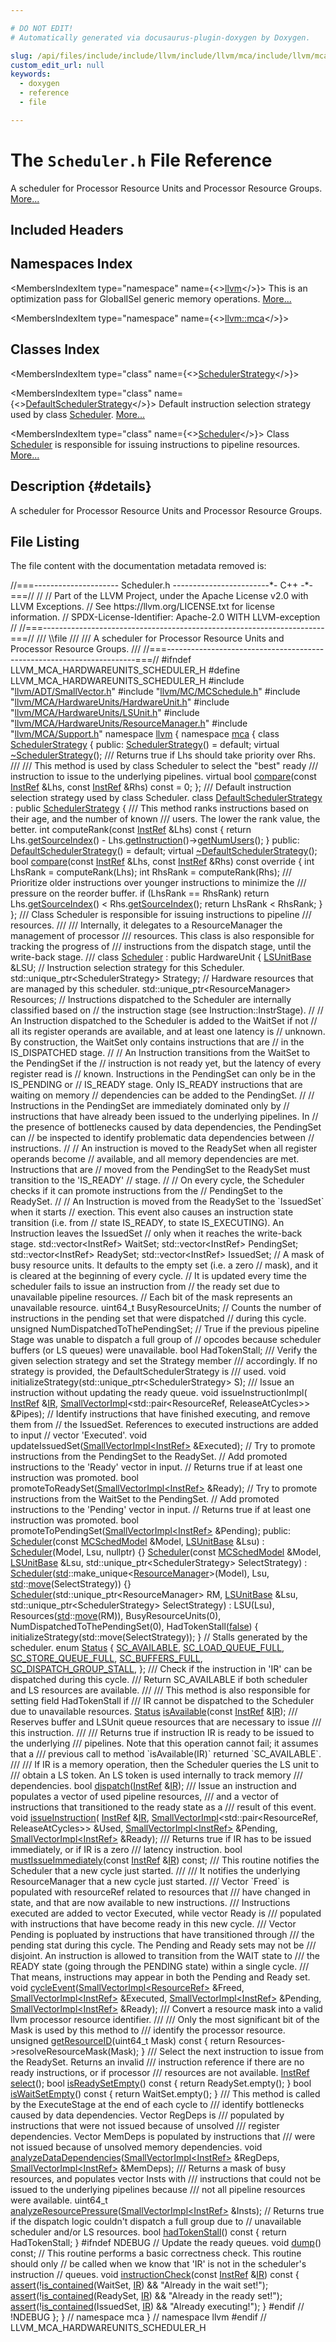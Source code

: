 ```yaml
---

# DO NOT EDIT!
# Automatically generated via docusaurus-plugin-doxygen by Doxygen.

slug: /api/files/include/include/llvm/include/llvm/mca/include/llvm/mca/hardwareunits/scheduler-h
custom_edit_url: null
keywords:
  - doxygen
  - reference
  - file

---
```





# The `Scheduler.h` File Reference

<DoxygenPage pluginConfig={pluginConfig}>

A scheduler for Processor Resource Units and Processor Resource Groups. <a href="#details">More...</a>

## Included Headers

<IncludesList>
<IncludesListItem
  filePath="llvm/ADT/SmallVector.h"
  permalink="/docs/api/files/include/include/llvm/include/llvm/adt/smallvector-h"
  isLocal="true" />
<IncludesListItem
  filePath="llvm/MC/MCSchedule.h"
  permalink="/docs/api/files/include/include/llvm/include/llvm/mc/mcschedule-h"
  isLocal="true" />
<IncludesListItem
  filePath="llvm/MCA/HardwareUnits/HardwareUnit.h"
  permalink="/docs/api/files/include/include/llvm/include/llvm/mca/include/llvm/mca/hardwareunits/hardwareunit-h"
  isLocal="true" />
<IncludesListItem
  filePath="llvm/MCA/HardwareUnits/LSUnit.h"
  permalink="/docs/api/files/include/include/llvm/include/llvm/mca/include/llvm/mca/hardwareunits/lsunit-h"
  isLocal="true" />
<IncludesListItem
  filePath="llvm/MCA/HardwareUnits/ResourceManager.h"
  permalink="/docs/api/files/include/include/llvm/include/llvm/mca/include/llvm/mca/hardwareunits/resourcemanager-h"
  isLocal="true" />
<IncludesListItem
  filePath="llvm/MCA/Support.h"
  permalink="/docs/api/files/include/include/llvm/include/llvm/mca/support-h"
  isLocal="true" />
</IncludesList>

## Namespaces Index

<MembersIndex>

<MembersIndexItem
  type="namespace"
  name={<><a href="/docs/api/namespaces/llvm">llvm</a></>}>
This is an optimization pass for GlobalISel generic memory operations. <a href="/docs/api/namespaces/llvm/#details">More...</a>
</MembersIndexItem>

<MembersIndexItem
  type="namespace"
  name={<><a href="/docs/api/namespaces/llvm/mca">llvm::mca</a></>}>
</MembersIndexItem>

</MembersIndex>

## Classes Index

<MembersIndex>

<MembersIndexItem
  type="class"
  name={<><a href="/docs/api/classes/llvm/mca/schedulerstrategy">SchedulerStrategy</a></>}>
</MembersIndexItem>

<MembersIndexItem
  type="class"
  name={<><a href="/docs/api/classes/llvm/mca/defaultschedulerstrategy">DefaultSchedulerStrategy</a></>}>
Default instruction selection strategy used by class <a href="/docs/api/classes/llvm/mca/scheduler">Scheduler</a>. <a href="/docs/api/classes/llvm/mca/defaultschedulerstrategy/#details">More...</a>
</MembersIndexItem>

<MembersIndexItem
  type="class"
  name={<><a href="/docs/api/classes/llvm/mca/scheduler">Scheduler</a></>}>
Class <a href="/docs/api/classes/llvm/mca/scheduler">Scheduler</a> is responsible for issuing instructions to pipeline resources. <a href="/docs/api/classes/llvm/mca/scheduler/#details">More...</a>
</MembersIndexItem>

</MembersIndex>

## Description {#details}

A scheduler for Processor Resource Units and Processor Resource Groups.

## File Listing

The file content with the documentation metadata removed is:

<ProgramListing>

<Link id="l00001" /><CodeLine lineNumber="1"><span class="doxyHighlightComment">//===--------------------- Scheduler.h ------------------------&#42;- C++ -&#42;-===//</span></CodeLine>
<Link id="l00002" /><CodeLine lineNumber="2"><span class="doxyHighlightComment">//</span></CodeLine>
<Link id="l00003" /><CodeLine lineNumber="3"><span class="doxyHighlightComment">// Part of the LLVM Project, under the Apache License v2.0 with LLVM Exceptions.</span></CodeLine>
<Link id="l00004" /><CodeLine lineNumber="4"><span class="doxyHighlightComment">// See https://llvm.org/LICENSE.txt for license information.</span></CodeLine>
<Link id="l00005" /><CodeLine lineNumber="5"><span class="doxyHighlightComment">// SPDX-License-Identifier: Apache-2.0 WITH LLVM-exception</span></CodeLine>
<Link id="l00006" /><CodeLine lineNumber="6"><span class="doxyHighlightComment">//</span></CodeLine>
<Link id="l00007" /><CodeLine lineNumber="7"><span class="doxyHighlightComment">//===----------------------------------------------------------------------===//</span></CodeLine>
<Link id="l00008" /><CodeLine lineNumber="8"><span class="doxyHighlightComment">/// \\file</span></CodeLine>
<Link id="l00009" /><CodeLine lineNumber="9"><span class="doxyHighlightComment">///</span></CodeLine>
<Link id="l00010" /><CodeLine lineNumber="10"><span class="doxyHighlightComment">/// A scheduler for Processor Resource Units and Processor Resource Groups.</span></CodeLine>
<Link id="l00011" /><CodeLine lineNumber="11"><span class="doxyHighlightComment">///</span></CodeLine>
<Link id="l00012" /><CodeLine lineNumber="12"><span class="doxyHighlightComment">//===----------------------------------------------------------------------===//</span></CodeLine>
<Link id="l00013" /><CodeLine lineNumber="13"></CodeLine>
<Link id="l00014" /><CodeLine lineNumber="14"><span class="doxyHighlightPreprocessor">#ifndef LLVM&#95;MCA&#95;HARDWAREUNITS&#95;SCHEDULER&#95;H</span></CodeLine>
<Link id="l00015" /><CodeLine lineNumber="15"><span class="doxyHighlightPreprocessor">#define LLVM&#95;MCA&#95;HARDWAREUNITS&#95;SCHEDULER&#95;H</span></CodeLine>
<Link id="l00016" /><CodeLine lineNumber="16"></CodeLine>
<Link id="l00017" /><CodeLine lineNumber="17"><span class="doxyHighlightPreprocessor">#include &quot;<a href="/docs/api/files/include/include/llvm/include/llvm/adt/smallvector-h">llvm/ADT/SmallVector.h</a>&quot;</span></CodeLine>
<Link id="l00018" /><CodeLine lineNumber="18"><span class="doxyHighlightPreprocessor">#include &quot;<a href="/docs/api/files/include/include/llvm/include/llvm/mc/mcschedule-h">llvm/MC/MCSchedule.h</a>&quot;</span></CodeLine>
<Link id="l00019" /><CodeLine lineNumber="19"><span class="doxyHighlightPreprocessor">#include &quot;<a href="/docs/api/files/include/include/llvm/include/llvm/mca/include/llvm/mca/hardwareunits/hardwareunit-h">llvm/MCA/HardwareUnits/HardwareUnit.h</a>&quot;</span></CodeLine>
<Link id="l00020" /><CodeLine lineNumber="20"><span class="doxyHighlightPreprocessor">#include &quot;<a href="/docs/api/files/include/include/llvm/include/llvm/mca/include/llvm/mca/hardwareunits/lsunit-h">llvm/MCA/HardwareUnits/LSUnit.h</a>&quot;</span></CodeLine>
<Link id="l00021" /><CodeLine lineNumber="21"><span class="doxyHighlightPreprocessor">#include &quot;<a href="/docs/api/files/include/include/llvm/include/llvm/mca/include/llvm/mca/hardwareunits/resourcemanager-h">llvm/MCA/HardwareUnits/ResourceManager.h</a>&quot;</span></CodeLine>
<Link id="l00022" /><CodeLine lineNumber="22"><span class="doxyHighlightPreprocessor">#include &quot;<a href="/docs/api/files/include/include/llvm/include/llvm/mca/support-h">llvm/MCA/Support.h</a>&quot;</span></CodeLine>
<Link id="l00023" /><CodeLine lineNumber="23"></CodeLine>
<Link id="l00024" /><CodeLine lineNumber="24"><span class="doxyHighlightKeyword">namespace </span><span class="doxyHighlight"><a href="/docs/api/namespaces/llvm">llvm</a> &#123;</span></CodeLine>
<Link id="l00025" /><CodeLine lineNumber="25"><span class="doxyHighlightKeyword">namespace </span><span class="doxyHighlight"><a href="/docs/api/namespaces/llvm/mca">mca</a> &#123;</span></CodeLine>
<Link id="l00026" /><CodeLine lineNumber="26"></CodeLine>
<Link id="l00027" /><CodeLine lineNumber="27" lineLink="/docs/api/classes/llvm/mca/schedulerstrategy"><span class="doxyHighlightKeyword">class </span><span class="doxyHighlight"><a href="/docs/api/classes/llvm/mca/schedulerstrategy/#a60aa250d594ed7337db0aaa09e6f8258">SchedulerStrategy</a> &#123;</span></CodeLine>
<Link id="l00028" /><CodeLine lineNumber="28"><span class="doxyHighlightKeyword">public</span><span class="doxyHighlight">:</span></CodeLine>
<Link id="l00029" /><CodeLine lineNumber="29" lineLink="/docs/api/classes/llvm/mca/schedulerstrategy/#a60aa250d594ed7337db0aaa09e6f8258"><span class="doxyHighlight">  <a href="/docs/api/classes/llvm/mca/schedulerstrategy/#a60aa250d594ed7337db0aaa09e6f8258">SchedulerStrategy</a>() = </span><span class="doxyHighlightKeywordFlow">default</span><span class="doxyHighlight">;</span></CodeLine>
<Link id="l00030" /><CodeLine lineNumber="30" lineLink="/docs/api/classes/llvm/mca/schedulerstrategy/#a8be8560b79d129cbf85de4fa2525c020"><span class="doxyHighlight">  </span><span class="doxyHighlightKeyword">virtual</span><span class="doxyHighlight"> <a href="/docs/api/classes/llvm/mca/schedulerstrategy/#a8be8560b79d129cbf85de4fa2525c020">~SchedulerStrategy</a>();</span></CodeLine>
<Link id="l00031" /><CodeLine lineNumber="31"></CodeLine>
<Link id="l00032" /><CodeLine lineNumber="32"><span class="doxyHighlightComment">  /// Returns true if Lhs should take priority over Rhs.</span></CodeLine>
<Link id="l00033" /><CodeLine lineNumber="33"><span class="doxyHighlightComment">  ///</span></CodeLine>
<Link id="l00034" /><CodeLine lineNumber="34"><span class="doxyHighlightComment">  /// This method is used by class Scheduler to select the &quot;best&quot; ready</span></CodeLine>
<Link id="l00035" /><CodeLine lineNumber="35"><span class="doxyHighlightComment">  /// instruction to issue to the underlying pipelines.</span></CodeLine>
<Link id="l00036" /><CodeLine lineNumber="36" lineLink="/docs/api/classes/llvm/mca/schedulerstrategy/#a9a30886948f0f77325bd87348c9be953"><span class="doxyHighlight">  </span><span class="doxyHighlightKeyword">virtual</span><span class="doxyHighlight"> </span><span class="doxyHighlightKeywordType">bool</span><span class="doxyHighlight"> <a href="/docs/api/classes/llvm/mca/schedulerstrategy/#a9a30886948f0f77325bd87348c9be953">compare</a>(</span><span class="doxyHighlightKeyword">const</span><span class="doxyHighlight"> <a href="/docs/api/classes/llvm/mca/instref">InstRef</a> &amp;Lhs, </span><span class="doxyHighlightKeyword">const</span><span class="doxyHighlight"> <a href="/docs/api/classes/llvm/mca/instref">InstRef</a> &amp;Rhs) </span><span class="doxyHighlightKeyword">const</span><span class="doxyHighlight"> = 0;</span></CodeLine>
<Link id="l00037" /><CodeLine lineNumber="37"><span class="doxyHighlight">&#125;;</span></CodeLine>
<Link id="l00038" /><CodeLine lineNumber="38"></CodeLine>
<Link id="l00039" /><CodeLine lineNumber="39"><span class="doxyHighlightComment">/// Default instruction selection strategy used by class Scheduler.</span></CodeLine>
<Link id="l00040" /><CodeLine lineNumber="40" lineLink="/docs/api/classes/llvm/mca/defaultschedulerstrategy"><span class="doxyHighlightKeyword">class </span><span class="doxyHighlight"><a href="/docs/api/classes/llvm/mca/defaultschedulerstrategy/#a1dfa6c25f7e6c7e95de65ae39754ab84">DefaultSchedulerStrategy</a> : </span><span class="doxyHighlightKeyword">public</span><span class="doxyHighlight"> <a href="/docs/api/classes/llvm/mca/schedulerstrategy/#a60aa250d594ed7337db0aaa09e6f8258">SchedulerStrategy</a> &#123;</span></CodeLine>
<Link id="l00041" /><CodeLine lineNumber="41"><span class="doxyHighlightComment">  /// This method ranks instructions based on their age, and the number of known</span></CodeLine>
<Link id="l00042" /><CodeLine lineNumber="42"><span class="doxyHighlightComment">  /// users. The lower the rank value, the better.</span></CodeLine>
<Link id="l00043" /><CodeLine lineNumber="43"><span class="doxyHighlight">  </span><span class="doxyHighlightKeywordType">int</span><span class="doxyHighlight"> computeRank(</span><span class="doxyHighlightKeyword">const</span><span class="doxyHighlight"> <a href="/docs/api/classes/llvm/mca/instref">InstRef</a> &amp;Lhs)</span><span class="doxyHighlightKeyword"> const </span><span class="doxyHighlight">&#123;</span></CodeLine>
<Link id="l00044" /><CodeLine lineNumber="44"><span class="doxyHighlight">    </span><span class="doxyHighlightKeywordFlow">return</span><span class="doxyHighlight"> Lhs.<a href="/docs/api/classes/llvm/mca/instref/#a8e78d8ab932fbc4550b2f7c96c585d49">getSourceIndex</a>() - Lhs.<a href="/docs/api/classes/llvm/mca/instref/#a69caf8d10a6b7cc6b1a5f063e2bd3c8a">getInstruction</a>()-&gt;<a href="/docs/api/classes/llvm/mca/instructionbase/#ae228cbc89b7a5e1dbaba01b783ca3767">getNumUsers</a>();</span></CodeLine>
<Link id="l00045" /><CodeLine lineNumber="45"><span class="doxyHighlight">  &#125;</span></CodeLine>
<Link id="l00046" /><CodeLine lineNumber="46"></CodeLine>
<Link id="l00047" /><CodeLine lineNumber="47"><span class="doxyHighlightKeyword">public</span><span class="doxyHighlight">:</span></CodeLine>
<Link id="l00048" /><CodeLine lineNumber="48" lineLink="/docs/api/classes/llvm/mca/defaultschedulerstrategy/#a1dfa6c25f7e6c7e95de65ae39754ab84"><span class="doxyHighlight">  <a href="/docs/api/classes/llvm/mca/defaultschedulerstrategy/#a1dfa6c25f7e6c7e95de65ae39754ab84">DefaultSchedulerStrategy</a>() = </span><span class="doxyHighlightKeywordFlow">default</span><span class="doxyHighlight">;</span></CodeLine>
<Link id="l00049" /><CodeLine lineNumber="49" lineLink="/docs/api/classes/llvm/mca/defaultschedulerstrategy/#a0ae4d342227e88514bb2e9aa7395143b"><span class="doxyHighlight">  </span><span class="doxyHighlightKeyword">virtual</span><span class="doxyHighlight"> <a href="/docs/api/classes/llvm/mca/defaultschedulerstrategy/#a0ae4d342227e88514bb2e9aa7395143b">~DefaultSchedulerStrategy</a>();</span></CodeLine>
<Link id="l00050" /><CodeLine lineNumber="50"></CodeLine>
<Link id="l00051" /><CodeLine lineNumber="51" lineLink="/docs/api/classes/llvm/mca/defaultschedulerstrategy/#a3f829e545bc1ac99b664a81f064eadc3"><span class="doxyHighlight">  </span><span class="doxyHighlightKeywordType">bool</span><span class="doxyHighlight"> <a href="/docs/api/classes/llvm/mca/defaultschedulerstrategy/#a3f829e545bc1ac99b664a81f064eadc3">compare</a>(</span><span class="doxyHighlightKeyword">const</span><span class="doxyHighlight"> <a href="/docs/api/classes/llvm/mca/instref">InstRef</a> &amp;Lhs, </span><span class="doxyHighlightKeyword">const</span><span class="doxyHighlight"> <a href="/docs/api/classes/llvm/mca/instref">InstRef</a> &amp;Rhs)</span><span class="doxyHighlightKeyword"> const override </span><span class="doxyHighlight">&#123;</span></CodeLine>
<Link id="l00052" /><CodeLine lineNumber="52"><span class="doxyHighlight">    </span><span class="doxyHighlightKeywordType">int</span><span class="doxyHighlight"> LhsRank = computeRank(Lhs);</span></CodeLine>
<Link id="l00053" /><CodeLine lineNumber="53"><span class="doxyHighlight">    </span><span class="doxyHighlightKeywordType">int</span><span class="doxyHighlight"> RhsRank = computeRank(Rhs);</span></CodeLine>
<Link id="l00054" /><CodeLine lineNumber="54"></CodeLine>
<Link id="l00055" /><CodeLine lineNumber="55"><span class="doxyHighlightComment">    /// Prioritize older instructions over younger instructions to minimize the</span></CodeLine>
<Link id="l00056" /><CodeLine lineNumber="56"><span class="doxyHighlightComment">    /// pressure on the reorder buffer.</span></CodeLine>
<Link id="l00057" /><CodeLine lineNumber="57"><span class="doxyHighlight">    </span><span class="doxyHighlightKeywordFlow">if</span><span class="doxyHighlight"> (LhsRank == RhsRank)</span></CodeLine>
<Link id="l00058" /><CodeLine lineNumber="58"><span class="doxyHighlight">      </span><span class="doxyHighlightKeywordFlow">return</span><span class="doxyHighlight"> Lhs.<a href="/docs/api/classes/llvm/mca/instref/#a8e78d8ab932fbc4550b2f7c96c585d49">getSourceIndex</a>() &lt; Rhs.<a href="/docs/api/classes/llvm/mca/instref/#a8e78d8ab932fbc4550b2f7c96c585d49">getSourceIndex</a>();</span></CodeLine>
<Link id="l00059" /><CodeLine lineNumber="59"><span class="doxyHighlight">    </span><span class="doxyHighlightKeywordFlow">return</span><span class="doxyHighlight"> LhsRank &lt; RhsRank;</span></CodeLine>
<Link id="l00060" /><CodeLine lineNumber="60"><span class="doxyHighlight">  &#125;</span></CodeLine>
<Link id="l00061" /><CodeLine lineNumber="61"><span class="doxyHighlight">&#125;;</span></CodeLine>
<Link id="l00062" /><CodeLine lineNumber="62"></CodeLine>
<Link id="l00063" /><CodeLine lineNumber="63"><span class="doxyHighlightComment">/// Class Scheduler is responsible for issuing instructions to pipeline</span></CodeLine>
<Link id="l00064" /><CodeLine lineNumber="64"><span class="doxyHighlightComment">/// resources.</span></CodeLine>
<Link id="l00065" /><CodeLine lineNumber="65"><span class="doxyHighlightComment">///</span></CodeLine>
<Link id="l00066" /><CodeLine lineNumber="66"><span class="doxyHighlightComment">/// Internally, it delegates to a ResourceManager the management of processor</span></CodeLine>
<Link id="l00067" /><CodeLine lineNumber="67"><span class="doxyHighlightComment">/// resources. This class is also responsible for tracking the progress of</span></CodeLine>
<Link id="l00068" /><CodeLine lineNumber="68"><span class="doxyHighlightComment">/// instructions from the dispatch stage, until the write-back stage.</span></CodeLine>
<Link id="l00069" /><CodeLine lineNumber="69"><span class="doxyHighlightComment">///</span></CodeLine>
<Link id="l00070" /><CodeLine lineNumber="70" lineLink="/docs/api/classes/llvm/mca/scheduler"><span class="doxyHighlightKeyword">class </span><span class="doxyHighlight"><a href="/docs/api/classes/llvm/mca/scheduler/#ae42ebb9684748fdf5df711463c869c0a">Scheduler</a> : </span><span class="doxyHighlightKeyword">public</span><span class="doxyHighlight"> HardwareUnit &#123;</span></CodeLine>
<Link id="l00071" /><CodeLine lineNumber="71"><span class="doxyHighlight">  <a href="/docs/api/classes/llvm/mca/lsunitbase">LSUnitBase</a> &amp;LSU;</span></CodeLine>
<Link id="l00072" /><CodeLine lineNumber="72"></CodeLine>
<Link id="l00073" /><CodeLine lineNumber="73"><span class="doxyHighlight">  </span><span class="doxyHighlightComment">// Instruction selection strategy for this Scheduler.</span></CodeLine>
<Link id="l00074" /><CodeLine lineNumber="74"><span class="doxyHighlight">  std::unique&#95;ptr&lt;SchedulerStrategy&gt; Strategy;</span></CodeLine>
<Link id="l00075" /><CodeLine lineNumber="75"></CodeLine>
<Link id="l00076" /><CodeLine lineNumber="76"><span class="doxyHighlight">  </span><span class="doxyHighlightComment">// Hardware resources that are managed by this scheduler.</span></CodeLine>
<Link id="l00077" /><CodeLine lineNumber="77"><span class="doxyHighlight">  std::unique&#95;ptr&lt;ResourceManager&gt; Resources;</span></CodeLine>
<Link id="l00078" /><CodeLine lineNumber="78"></CodeLine>
<Link id="l00079" /><CodeLine lineNumber="79"><span class="doxyHighlight">  </span><span class="doxyHighlightComment">// Instructions dispatched to the Scheduler are internally classified based on</span></CodeLine>
<Link id="l00080" /><CodeLine lineNumber="80"><span class="doxyHighlight">  </span><span class="doxyHighlightComment">// the instruction stage (see Instruction::InstrStage).</span></CodeLine>
<Link id="l00081" /><CodeLine lineNumber="81"><span class="doxyHighlight">  </span><span class="doxyHighlightComment">//</span></CodeLine>
<Link id="l00082" /><CodeLine lineNumber="82"><span class="doxyHighlight">  </span><span class="doxyHighlightComment">// An Instruction dispatched to the Scheduler is added to the WaitSet if not</span></CodeLine>
<Link id="l00083" /><CodeLine lineNumber="83"><span class="doxyHighlight">  </span><span class="doxyHighlightComment">// all its register operands are available, and at least one latency is</span></CodeLine>
<Link id="l00084" /><CodeLine lineNumber="84"><span class="doxyHighlight">  </span><span class="doxyHighlightComment">// unknown.  By construction, the WaitSet only contains instructions that are</span></CodeLine>
<Link id="l00085" /><CodeLine lineNumber="85"><span class="doxyHighlight">  </span><span class="doxyHighlightComment">// in the IS&#95;DISPATCHED stage.</span></CodeLine>
<Link id="l00086" /><CodeLine lineNumber="86"><span class="doxyHighlight">  </span><span class="doxyHighlightComment">//</span></CodeLine>
<Link id="l00087" /><CodeLine lineNumber="87"><span class="doxyHighlight">  </span><span class="doxyHighlightComment">// An Instruction transitions from the WaitSet to the PendingSet if the</span></CodeLine>
<Link id="l00088" /><CodeLine lineNumber="88"><span class="doxyHighlight">  </span><span class="doxyHighlightComment">// instruction is not ready yet, but the latency of every register read is</span></CodeLine>
<Link id="l00089" /><CodeLine lineNumber="89"><span class="doxyHighlight">  </span><span class="doxyHighlightComment">// known.  Instructions in the PendingSet can only be in the IS&#95;PENDING or</span></CodeLine>
<Link id="l00090" /><CodeLine lineNumber="90"><span class="doxyHighlight">  </span><span class="doxyHighlightComment">// IS&#95;READY stage.  Only IS&#95;READY instructions that are waiting on memory</span></CodeLine>
<Link id="l00091" /><CodeLine lineNumber="91"><span class="doxyHighlight">  </span><span class="doxyHighlightComment">// dependencies can be added to the PendingSet.</span></CodeLine>
<Link id="l00092" /><CodeLine lineNumber="92"><span class="doxyHighlight">  </span><span class="doxyHighlightComment">//</span></CodeLine>
<Link id="l00093" /><CodeLine lineNumber="93"><span class="doxyHighlight">  </span><span class="doxyHighlightComment">// Instructions in the PendingSet are immediately dominated only by</span></CodeLine>
<Link id="l00094" /><CodeLine lineNumber="94"><span class="doxyHighlight">  </span><span class="doxyHighlightComment">// instructions that have already been issued to the underlying pipelines.  In</span></CodeLine>
<Link id="l00095" /><CodeLine lineNumber="95"><span class="doxyHighlight">  </span><span class="doxyHighlightComment">// the presence of bottlenecks caused by data dependencies, the PendingSet can</span></CodeLine>
<Link id="l00096" /><CodeLine lineNumber="96"><span class="doxyHighlight">  </span><span class="doxyHighlightComment">// be inspected to identify problematic data dependencies between</span></CodeLine>
<Link id="l00097" /><CodeLine lineNumber="97"><span class="doxyHighlight">  </span><span class="doxyHighlightComment">// instructions.</span></CodeLine>
<Link id="l00098" /><CodeLine lineNumber="98"><span class="doxyHighlight">  </span><span class="doxyHighlightComment">//</span></CodeLine>
<Link id="l00099" /><CodeLine lineNumber="99"><span class="doxyHighlight">  </span><span class="doxyHighlightComment">// An instruction is moved to the ReadySet when all register operands become</span></CodeLine>
<Link id="l00100" /><CodeLine lineNumber="100"><span class="doxyHighlight">  </span><span class="doxyHighlightComment">// available, and all memory dependencies are met.  Instructions that are</span></CodeLine>
<Link id="l00101" /><CodeLine lineNumber="101"><span class="doxyHighlight">  </span><span class="doxyHighlightComment">// moved from the PendingSet to the ReadySet must transition to the &#39;IS&#95;READY&#39;</span></CodeLine>
<Link id="l00102" /><CodeLine lineNumber="102"><span class="doxyHighlight">  </span><span class="doxyHighlightComment">// stage.</span></CodeLine>
<Link id="l00103" /><CodeLine lineNumber="103"><span class="doxyHighlight">  </span><span class="doxyHighlightComment">//</span></CodeLine>
<Link id="l00104" /><CodeLine lineNumber="104"><span class="doxyHighlight">  </span><span class="doxyHighlightComment">// On every cycle, the Scheduler checks if it can promote instructions from the</span></CodeLine>
<Link id="l00105" /><CodeLine lineNumber="105"><span class="doxyHighlight">  </span><span class="doxyHighlightComment">// PendingSet to the ReadySet.</span></CodeLine>
<Link id="l00106" /><CodeLine lineNumber="106"><span class="doxyHighlight">  </span><span class="doxyHighlightComment">//</span></CodeLine>
<Link id="l00107" /><CodeLine lineNumber="107"><span class="doxyHighlight">  </span><span class="doxyHighlightComment">// An Instruction is moved from the ReadySet to the &#96;IssuedSet&#96; when it starts</span></CodeLine>
<Link id="l00108" /><CodeLine lineNumber="108"><span class="doxyHighlight">  </span><span class="doxyHighlightComment">// exection. This event also causes an instruction state transition (i.e. from</span></CodeLine>
<Link id="l00109" /><CodeLine lineNumber="109"><span class="doxyHighlight">  </span><span class="doxyHighlightComment">// state IS&#95;READY, to state IS&#95;EXECUTING). An Instruction leaves the IssuedSet</span></CodeLine>
<Link id="l00110" /><CodeLine lineNumber="110"><span class="doxyHighlight">  </span><span class="doxyHighlightComment">// only when it reaches the write-back stage.</span></CodeLine>
<Link id="l00111" /><CodeLine lineNumber="111"><span class="doxyHighlight">  std::vector&lt;InstRef&gt; WaitSet;</span></CodeLine>
<Link id="l00112" /><CodeLine lineNumber="112"><span class="doxyHighlight">  std::vector&lt;InstRef&gt; PendingSet;</span></CodeLine>
<Link id="l00113" /><CodeLine lineNumber="113"><span class="doxyHighlight">  std::vector&lt;InstRef&gt; ReadySet;</span></CodeLine>
<Link id="l00114" /><CodeLine lineNumber="114"><span class="doxyHighlight">  std::vector&lt;InstRef&gt; IssuedSet;</span></CodeLine>
<Link id="l00115" /><CodeLine lineNumber="115"></CodeLine>
<Link id="l00116" /><CodeLine lineNumber="116"><span class="doxyHighlight">  </span><span class="doxyHighlightComment">// A mask of busy resource units. It defaults to the empty set (i.e. a zero</span></CodeLine>
<Link id="l00117" /><CodeLine lineNumber="117"><span class="doxyHighlight">  </span><span class="doxyHighlightComment">// mask), and it is cleared at the beginning of every cycle.</span></CodeLine>
<Link id="l00118" /><CodeLine lineNumber="118"><span class="doxyHighlight">  </span><span class="doxyHighlightComment">// It is updated every time the scheduler fails to issue an instruction from</span></CodeLine>
<Link id="l00119" /><CodeLine lineNumber="119"><span class="doxyHighlight">  </span><span class="doxyHighlightComment">// the ready set due to unavailable pipeline resources.</span></CodeLine>
<Link id="l00120" /><CodeLine lineNumber="120"><span class="doxyHighlight">  </span><span class="doxyHighlightComment">// Each bit of the mask represents an unavailable resource.</span></CodeLine>
<Link id="l00121" /><CodeLine lineNumber="121"><span class="doxyHighlight">  uint64&#95;t BusyResourceUnits;</span></CodeLine>
<Link id="l00122" /><CodeLine lineNumber="122"></CodeLine>
<Link id="l00123" /><CodeLine lineNumber="123"><span class="doxyHighlight">  </span><span class="doxyHighlightComment">// Counts the number of instructions in the pending set that were dispatched</span></CodeLine>
<Link id="l00124" /><CodeLine lineNumber="124"><span class="doxyHighlight">  </span><span class="doxyHighlightComment">// during this cycle.</span></CodeLine>
<Link id="l00125" /><CodeLine lineNumber="125"><span class="doxyHighlight">  </span><span class="doxyHighlightKeywordType">unsigned</span><span class="doxyHighlight"> NumDispatchedToThePendingSet;</span></CodeLine>
<Link id="l00126" /><CodeLine lineNumber="126"></CodeLine>
<Link id="l00127" /><CodeLine lineNumber="127"><span class="doxyHighlight">  </span><span class="doxyHighlightComment">// True if the previous pipeline Stage was unable to dispatch a full group of</span></CodeLine>
<Link id="l00128" /><CodeLine lineNumber="128"><span class="doxyHighlight">  </span><span class="doxyHighlightComment">// opcodes because scheduler buffers (or LS queues) were unavailable.</span></CodeLine>
<Link id="l00129" /><CodeLine lineNumber="129"><span class="doxyHighlight">  </span><span class="doxyHighlightKeywordType">bool</span><span class="doxyHighlight"> HadTokenStall;</span></CodeLine>
<Link id="l00130" /><CodeLine lineNumber="130"></CodeLine>
<Link id="l00131" /><CodeLine lineNumber="131"><span class="doxyHighlightComment">  /// Verify the given selection strategy and set the Strategy member</span></CodeLine>
<Link id="l00132" /><CodeLine lineNumber="132"><span class="doxyHighlightComment">  /// accordingly.  If no strategy is provided, the DefaultSchedulerStrategy is</span></CodeLine>
<Link id="l00133" /><CodeLine lineNumber="133"><span class="doxyHighlightComment">  /// used.</span></CodeLine>
<Link id="l00134" /><CodeLine lineNumber="134"><span class="doxyHighlight">  </span><span class="doxyHighlightKeywordType">void</span><span class="doxyHighlight"> initializeStrategy(std::unique&#95;ptr&lt;SchedulerStrategy&gt; S);</span></CodeLine>
<Link id="l00135" /><CodeLine lineNumber="135"></CodeLine>
<Link id="l00136" /><CodeLine lineNumber="136"><span class="doxyHighlightComment">  /// Issue an instruction without updating the ready queue.</span></CodeLine>
<Link id="l00137" /><CodeLine lineNumber="137"><span class="doxyHighlight">  </span><span class="doxyHighlightKeywordType">void</span><span class="doxyHighlight"> issueInstructionImpl(</span></CodeLine>
<Link id="l00138" /><CodeLine lineNumber="138"><span class="doxyHighlight">      <a href="/docs/api/classes/llvm/mca/instref">InstRef</a> &amp;<a href="/docs/api/files/lib/lib/codegen/lib/codegen/globalisel/legalizer-cpp/#a05ab4853f7153e537774d02580e761ec">IR</a>,</span></CodeLine>
<Link id="l00139" /><CodeLine lineNumber="139"><span class="doxyHighlight">      <a href="/docs/api/classes/llvm/smallvectorimpl">SmallVectorImpl</a>&lt;std::pair&lt;ResourceRef, ReleaseAtCycles&gt;&gt; &amp;Pipes);</span></CodeLine>
<Link id="l00140" /><CodeLine lineNumber="140"></CodeLine>
<Link id="l00141" /><CodeLine lineNumber="141"><span class="doxyHighlight">  </span><span class="doxyHighlightComment">// Identify instructions that have finished executing, and remove them from</span></CodeLine>
<Link id="l00142" /><CodeLine lineNumber="142"><span class="doxyHighlight">  </span><span class="doxyHighlightComment">// the IssuedSet. References to executed instructions are added to input</span></CodeLine>
<Link id="l00143" /><CodeLine lineNumber="143"><span class="doxyHighlight">  </span><span class="doxyHighlightComment">// vector &#39;Executed&#39;.</span></CodeLine>
<Link id="l00144" /><CodeLine lineNumber="144"><span class="doxyHighlight">  </span><span class="doxyHighlightKeywordType">void</span><span class="doxyHighlight"> updateIssuedSet(<a href="/docs/api/classes/llvm/smallvectorimpl">SmallVectorImpl&lt;InstRef&gt;</a> &amp;Executed);</span></CodeLine>
<Link id="l00145" /><CodeLine lineNumber="145"></CodeLine>
<Link id="l00146" /><CodeLine lineNumber="146"><span class="doxyHighlight">  </span><span class="doxyHighlightComment">// Try to promote instructions from the PendingSet to the ReadySet.</span></CodeLine>
<Link id="l00147" /><CodeLine lineNumber="147"><span class="doxyHighlight">  </span><span class="doxyHighlightComment">// Add promoted instructions to the &#39;Ready&#39; vector in input.</span></CodeLine>
<Link id="l00148" /><CodeLine lineNumber="148"><span class="doxyHighlight">  </span><span class="doxyHighlightComment">// Returns true if at least one instruction was promoted.</span></CodeLine>
<Link id="l00149" /><CodeLine lineNumber="149"><span class="doxyHighlight">  </span><span class="doxyHighlightKeywordType">bool</span><span class="doxyHighlight"> promoteToReadySet(<a href="/docs/api/classes/llvm/smallvectorimpl">SmallVectorImpl&lt;InstRef&gt;</a> &amp;Ready);</span></CodeLine>
<Link id="l00150" /><CodeLine lineNumber="150"></CodeLine>
<Link id="l00151" /><CodeLine lineNumber="151"><span class="doxyHighlight">  </span><span class="doxyHighlightComment">// Try to promote instructions from the WaitSet to the PendingSet.</span></CodeLine>
<Link id="l00152" /><CodeLine lineNumber="152"><span class="doxyHighlight">  </span><span class="doxyHighlightComment">// Add promoted instructions to the &#39;Pending&#39; vector in input.</span></CodeLine>
<Link id="l00153" /><CodeLine lineNumber="153"><span class="doxyHighlight">  </span><span class="doxyHighlightComment">// Returns true if at least one instruction was promoted.</span></CodeLine>
<Link id="l00154" /><CodeLine lineNumber="154"><span class="doxyHighlight">  </span><span class="doxyHighlightKeywordType">bool</span><span class="doxyHighlight"> promoteToPendingSet(<a href="/docs/api/classes/llvm/smallvectorimpl">SmallVectorImpl&lt;InstRef&gt;</a> &amp;Pending);</span></CodeLine>
<Link id="l00155" /><CodeLine lineNumber="155"></CodeLine>
<Link id="l00156" /><CodeLine lineNumber="156"><span class="doxyHighlightKeyword">public</span><span class="doxyHighlight">:</span></CodeLine>
<Link id="l00157" /><CodeLine lineNumber="157" lineLink="/docs/api/classes/llvm/mca/scheduler/#ae42ebb9684748fdf5df711463c869c0a"><span class="doxyHighlight">  <a href="/docs/api/classes/llvm/mca/scheduler/#ae42ebb9684748fdf5df711463c869c0a">Scheduler</a>(</span><span class="doxyHighlightKeyword">const</span><span class="doxyHighlight"> <a href="/docs/api/structs/llvm/mcschedmodel">MCSchedModel</a> &amp;Model, <a href="/docs/api/classes/llvm/mca/lsunitbase">LSUnitBase</a> &amp;Lsu)</span></CodeLine>
<Link id="l00158" /><CodeLine lineNumber="158"><span class="doxyHighlight">      : <a href="/docs/api/classes/llvm/mca/scheduler/#ae42ebb9684748fdf5df711463c869c0a">Scheduler</a>(Model, Lsu, nullptr) &#123;&#125;</span></CodeLine>
<Link id="l00159" /><CodeLine lineNumber="159"></CodeLine>
<Link id="l00160" /><CodeLine lineNumber="160" lineLink="/docs/api/classes/llvm/mca/scheduler/#aa6d565e1a69b6c026f59da8f5b610d17"><span class="doxyHighlight">  <a href="/docs/api/classes/llvm/mca/scheduler/#aa6d565e1a69b6c026f59da8f5b610d17">Scheduler</a>(</span><span class="doxyHighlightKeyword">const</span><span class="doxyHighlight"> <a href="/docs/api/structs/llvm/mcschedmodel">MCSchedModel</a> &amp;Model, <a href="/docs/api/classes/llvm/mca/lsunitbase">LSUnitBase</a> &amp;Lsu,</span></CodeLine>
<Link id="l00161" /><CodeLine lineNumber="161"><span class="doxyHighlight">            std::unique&#95;ptr&lt;SchedulerStrategy&gt; SelectStrategy)</span></CodeLine>
<Link id="l00162" /><CodeLine lineNumber="162"><span class="doxyHighlight">      : <a href="/docs/api/classes/llvm/mca/scheduler/#ae42ebb9684748fdf5df711463c869c0a">Scheduler</a>(<a href="/docs/api/namespaces/std">std</a>::make&#95;unique&lt;<a href="/docs/api/classes/llvm/resourcemanager">ResourceManager</a>&gt;(Model), Lsu,</span></CodeLine>
<Link id="l00163" /><CodeLine lineNumber="163"><span class="doxyHighlight">                  <a href="/docs/api/namespaces/std">std</a>::<a href="/docs/api/namespaces/llvm/#abfc9c7ecf70f66901e439f7c04ef3dbb">move</a>(SelectStrategy)) &#123;&#125;</span></CodeLine>
<Link id="l00164" /><CodeLine lineNumber="164"></CodeLine>
<Link id="l00165" /><CodeLine lineNumber="165" lineLink="/docs/api/classes/llvm/mca/scheduler/#a4902b46730048e0d34c9e7056dbcda86"><span class="doxyHighlight">  <a href="/docs/api/classes/llvm/mca/scheduler/#a4902b46730048e0d34c9e7056dbcda86">Scheduler</a>(std::unique&#95;ptr&lt;ResourceManager&gt; RM, <a href="/docs/api/classes/llvm/mca/lsunitbase">LSUnitBase</a> &amp;Lsu,</span></CodeLine>
<Link id="l00166" /><CodeLine lineNumber="166"><span class="doxyHighlight">            std::unique&#95;ptr&lt;SchedulerStrategy&gt; SelectStrategy)</span></CodeLine>
<Link id="l00167" /><CodeLine lineNumber="167"><span class="doxyHighlight">      : LSU(Lsu), Resources(<a href="/docs/api/namespaces/std">std</a>::<a href="/docs/api/namespaces/llvm/#abfc9c7ecf70f66901e439f7c04ef3dbb">move</a>(RM)), BusyResourceUnits(0),</span></CodeLine>
<Link id="l00168" /><CodeLine lineNumber="168"><span class="doxyHighlight">        NumDispatchedToThePendingSet(0), HadTokenStall(<a href="/docs/api/namespaces/false">false</a>) &#123;</span></CodeLine>
<Link id="l00169" /><CodeLine lineNumber="169"><span class="doxyHighlight">    initializeStrategy(std::move(SelectStrategy));</span></CodeLine>
<Link id="l00170" /><CodeLine lineNumber="170"><span class="doxyHighlight">  &#125;</span></CodeLine>
<Link id="l00171" /><CodeLine lineNumber="171"></CodeLine>
<Link id="l00172" /><CodeLine lineNumber="172"><span class="doxyHighlight">  </span><span class="doxyHighlightComment">// Stalls generated by the scheduler.</span></CodeLine>
<Link id="l00173" /><CodeLine lineNumber="173" lineLink="/docs/api/classes/llvm/mca/scheduler/#a00e7e6b87078e432076de80b74dc6251"><span class="doxyHighlight">  </span><span class="doxyHighlightKeyword">enum</span><span class="doxyHighlight"> <a href="/docs/api/classes/llvm/mca/scheduler/#a00e7e6b87078e432076de80b74dc6251">Status</a> &#123;</span></CodeLine>
<Link id="l00174" /><CodeLine lineNumber="174" lineLink="/docs/api/classes/llvm/mca/scheduler/#a00e7e6b87078e432076de80b74dc6251a30471692f55d488e4f76cf1d3f34e6d7"><span class="doxyHighlight">    <a href="/docs/api/classes/llvm/mca/scheduler/#a00e7e6b87078e432076de80b74dc6251a30471692f55d488e4f76cf1d3f34e6d7">SC&#95;AVAILABLE</a>,</span></CodeLine>
<Link id="l00175" /><CodeLine lineNumber="175" lineLink="/docs/api/classes/llvm/mca/scheduler/#a00e7e6b87078e432076de80b74dc6251a079edf3c8469d81f403046bcb58ba8a9"><span class="doxyHighlight">    <a href="/docs/api/classes/llvm/mca/scheduler/#a00e7e6b87078e432076de80b74dc6251a079edf3c8469d81f403046bcb58ba8a9">SC&#95;LOAD&#95;QUEUE&#95;FULL</a>,</span></CodeLine>
<Link id="l00176" /><CodeLine lineNumber="176" lineLink="/docs/api/classes/llvm/mca/scheduler/#a00e7e6b87078e432076de80b74dc6251a5260919cd474bd3101720c9ad53ce962"><span class="doxyHighlight">    <a href="/docs/api/classes/llvm/mca/scheduler/#a00e7e6b87078e432076de80b74dc6251a5260919cd474bd3101720c9ad53ce962">SC&#95;STORE&#95;QUEUE&#95;FULL</a>,</span></CodeLine>
<Link id="l00177" /><CodeLine lineNumber="177" lineLink="/docs/api/classes/llvm/mca/scheduler/#a00e7e6b87078e432076de80b74dc6251ac32c3257dbcf2b454cc6a5e9fa4e8add"><span class="doxyHighlight">    <a href="/docs/api/classes/llvm/mca/scheduler/#a00e7e6b87078e432076de80b74dc6251ac32c3257dbcf2b454cc6a5e9fa4e8add">SC&#95;BUFFERS&#95;FULL</a>,</span></CodeLine>
<Link id="l00178" /><CodeLine lineNumber="178" lineLink="/docs/api/classes/llvm/mca/scheduler/#a00e7e6b87078e432076de80b74dc6251aaa61622c14b5d6d866d685a5d0ca1cf3"><span class="doxyHighlight">    <a href="/docs/api/classes/llvm/mca/scheduler/#a00e7e6b87078e432076de80b74dc6251aaa61622c14b5d6d866d685a5d0ca1cf3">SC&#95;DISPATCH&#95;GROUP&#95;STALL</a>,</span></CodeLine>
<Link id="l00179" /><CodeLine lineNumber="179"><span class="doxyHighlight">  &#125;;</span></CodeLine>
<Link id="l00180" /><CodeLine lineNumber="180"></CodeLine>
<Link id="l00181" /><CodeLine lineNumber="181"><span class="doxyHighlightComment">  /// Check if the instruction in &#39;IR&#39; can be dispatched during this cycle.</span></CodeLine>
<Link id="l00182" /><CodeLine lineNumber="182"><span class="doxyHighlightComment">  /// Return SC&#95;AVAILABLE if both scheduler and LS resources are available.</span></CodeLine>
<Link id="l00183" /><CodeLine lineNumber="183"><span class="doxyHighlightComment">  ///</span></CodeLine>
<Link id="l00184" /><CodeLine lineNumber="184"><span class="doxyHighlightComment">  /// This method is also responsible for setting field HadTokenStall if</span></CodeLine>
<Link id="l00185" /><CodeLine lineNumber="185"><span class="doxyHighlightComment">  /// IR cannot be dispatched to the Scheduler due to unavailable resources.</span></CodeLine>
<Link id="l00186" /><CodeLine lineNumber="186"><span class="doxyHighlight">  <a href="/docs/api/structs/status">Status</a> <a href="/docs/api/classes/llvm/mca/scheduler/#a5edfbe268d597c17c00c74ccc1cf59c4">isAvailable</a>(</span><span class="doxyHighlightKeyword">const</span><span class="doxyHighlight"> <a href="/docs/api/classes/llvm/mca/instref">InstRef</a> &amp;<a href="/docs/api/files/lib/lib/codegen/lib/codegen/globalisel/legalizer-cpp/#a05ab4853f7153e537774d02580e761ec">IR</a>);</span></CodeLine>
<Link id="l00187" /><CodeLine lineNumber="187"></CodeLine>
<Link id="l00188" /><CodeLine lineNumber="188"><span class="doxyHighlightComment">  /// Reserves buffer and LSUnit queue resources that are necessary to issue</span></CodeLine>
<Link id="l00189" /><CodeLine lineNumber="189"><span class="doxyHighlightComment">  /// this instruction.</span></CodeLine>
<Link id="l00190" /><CodeLine lineNumber="190"><span class="doxyHighlightComment">  ///</span></CodeLine>
<Link id="l00191" /><CodeLine lineNumber="191"><span class="doxyHighlightComment">  /// Returns true if instruction IR is ready to be issued to the underlying</span></CodeLine>
<Link id="l00192" /><CodeLine lineNumber="192"><span class="doxyHighlightComment">  /// pipelines. Note that this operation cannot fail; it assumes that a</span></CodeLine>
<Link id="l00193" /><CodeLine lineNumber="193"><span class="doxyHighlightComment">  /// previous call to method &#96;isAvailable(IR)&#96; returned &#96;SC&#95;AVAILABLE&#96;.</span></CodeLine>
<Link id="l00194" /><CodeLine lineNumber="194"><span class="doxyHighlightComment">  ///</span></CodeLine>
<Link id="l00195" /><CodeLine lineNumber="195"><span class="doxyHighlightComment">  /// If IR is a memory operation, then the Scheduler queries the LS unit to</span></CodeLine>
<Link id="l00196" /><CodeLine lineNumber="196"><span class="doxyHighlightComment">  /// obtain a LS token. An LS token is used internally to track memory</span></CodeLine>
<Link id="l00197" /><CodeLine lineNumber="197"><span class="doxyHighlightComment">  /// dependencies.</span></CodeLine>
<Link id="l00198" /><CodeLine lineNumber="198"><span class="doxyHighlight">  </span><span class="doxyHighlightKeywordType">bool</span><span class="doxyHighlight"> <a href="/docs/api/classes/llvm/mca/scheduler/#ab72375182cfa0b8e37b997b861e35208">dispatch</a>(<a href="/docs/api/classes/llvm/mca/instref">InstRef</a> &amp;<a href="/docs/api/files/lib/lib/codegen/lib/codegen/globalisel/legalizer-cpp/#a05ab4853f7153e537774d02580e761ec">IR</a>);</span></CodeLine>
<Link id="l00199" /><CodeLine lineNumber="199"></CodeLine>
<Link id="l00200" /><CodeLine lineNumber="200"><span class="doxyHighlightComment">  /// Issue an instruction and populates a vector of used pipeline resources,</span></CodeLine>
<Link id="l00201" /><CodeLine lineNumber="201"><span class="doxyHighlightComment">  /// and a vector of instructions that transitioned to the ready state as a</span></CodeLine>
<Link id="l00202" /><CodeLine lineNumber="202"><span class="doxyHighlightComment">  /// result of this event.</span></CodeLine>
<Link id="l00203" /><CodeLine lineNumber="203"><span class="doxyHighlight">  </span><span class="doxyHighlightKeywordType">void</span><span class="doxyHighlight"> <a href="/docs/api/classes/llvm/mca/scheduler/#a216ffefe6fe4a2b566a72228c0bd763d">issueInstruction</a>(</span></CodeLine>
<Link id="l00204" /><CodeLine lineNumber="204"><span class="doxyHighlight">      <a href="/docs/api/classes/llvm/mca/instref">InstRef</a> &amp;<a href="/docs/api/files/lib/lib/codegen/lib/codegen/globalisel/legalizer-cpp/#a05ab4853f7153e537774d02580e761ec">IR</a>,</span></CodeLine>
<Link id="l00205" /><CodeLine lineNumber="205"><span class="doxyHighlight">      <a href="/docs/api/classes/llvm/smallvectorimpl">SmallVectorImpl</a>&lt;std::pair&lt;ResourceRef, ReleaseAtCycles&gt;&gt; &amp;Used,</span></CodeLine>
<Link id="l00206" /><CodeLine lineNumber="206"><span class="doxyHighlight">      <a href="/docs/api/classes/llvm/smallvectorimpl">SmallVectorImpl&lt;InstRef&gt;</a> &amp;Pending,</span></CodeLine>
<Link id="l00207" /><CodeLine lineNumber="207"><span class="doxyHighlight">      <a href="/docs/api/classes/llvm/smallvectorimpl">SmallVectorImpl&lt;InstRef&gt;</a> &amp;Ready);</span></CodeLine>
<Link id="l00208" /><CodeLine lineNumber="208"></CodeLine>
<Link id="l00209" /><CodeLine lineNumber="209"><span class="doxyHighlightComment">  /// Returns true if IR has to be issued immediately, or if IR is a zero</span></CodeLine>
<Link id="l00210" /><CodeLine lineNumber="210"><span class="doxyHighlightComment">  /// latency instruction.</span></CodeLine>
<Link id="l00211" /><CodeLine lineNumber="211"><span class="doxyHighlight">  </span><span class="doxyHighlightKeywordType">bool</span><span class="doxyHighlight"> <a href="/docs/api/classes/llvm/mca/scheduler/#ab8e4d85b5f90fc2efe108d87e78e9a87">mustIssueImmediately</a>(</span><span class="doxyHighlightKeyword">const</span><span class="doxyHighlight"> <a href="/docs/api/classes/llvm/mca/instref">InstRef</a> &amp;<a href="/docs/api/files/lib/lib/codegen/lib/codegen/globalisel/legalizer-cpp/#a05ab4853f7153e537774d02580e761ec">IR</a>) </span><span class="doxyHighlightKeyword">const</span><span class="doxyHighlight">;</span></CodeLine>
<Link id="l00212" /><CodeLine lineNumber="212"></CodeLine>
<Link id="l00213" /><CodeLine lineNumber="213"><span class="doxyHighlightComment">  /// This routine notifies the Scheduler that a new cycle just started.</span></CodeLine>
<Link id="l00214" /><CodeLine lineNumber="214"><span class="doxyHighlightComment">  ///</span></CodeLine>
<Link id="l00215" /><CodeLine lineNumber="215"><span class="doxyHighlightComment">  /// It notifies the underlying ResourceManager that a new cycle just started.</span></CodeLine>
<Link id="l00216" /><CodeLine lineNumber="216"><span class="doxyHighlightComment">  /// Vector &#96;Freed&#96; is populated with resourceRef related to resources that</span></CodeLine>
<Link id="l00217" /><CodeLine lineNumber="217"><span class="doxyHighlightComment">  /// have changed in state, and that are now available to new instructions.</span></CodeLine>
<Link id="l00218" /><CodeLine lineNumber="218"><span class="doxyHighlightComment">  /// Instructions executed are added to vector Executed, while vector Ready is</span></CodeLine>
<Link id="l00219" /><CodeLine lineNumber="219"><span class="doxyHighlightComment">  /// populated with instructions that have become ready in this new cycle.</span></CodeLine>
<Link id="l00220" /><CodeLine lineNumber="220"><span class="doxyHighlightComment">  /// Vector Pending is popluated by instructions that have transitioned through</span></CodeLine>
<Link id="l00221" /><CodeLine lineNumber="221"><span class="doxyHighlightComment">  /// the pending stat during this cycle. The Pending and Ready sets may not be</span></CodeLine>
<Link id="l00222" /><CodeLine lineNumber="222"><span class="doxyHighlightComment">  /// disjoint. An instruction is allowed to transition from the WAIT state to</span></CodeLine>
<Link id="l00223" /><CodeLine lineNumber="223"><span class="doxyHighlightComment">  /// the READY state (going through the PENDING state) within a single cycle.</span></CodeLine>
<Link id="l00224" /><CodeLine lineNumber="224"><span class="doxyHighlightComment">  /// That means, instructions may appear in both the Pending and Ready set.</span></CodeLine>
<Link id="l00225" /><CodeLine lineNumber="225"><span class="doxyHighlight">  </span><span class="doxyHighlightKeywordType">void</span><span class="doxyHighlight"> <a href="/docs/api/classes/llvm/mca/scheduler/#ab88715985e19d51a306fb8be0cf857f3">cycleEvent</a>(<a href="/docs/api/classes/llvm/smallvectorimpl">SmallVectorImpl&lt;ResourceRef&gt;</a> &amp;Freed,</span></CodeLine>
<Link id="l00226" /><CodeLine lineNumber="226"><span class="doxyHighlight">                  <a href="/docs/api/classes/llvm/smallvectorimpl">SmallVectorImpl&lt;InstRef&gt;</a> &amp;Executed,</span></CodeLine>
<Link id="l00227" /><CodeLine lineNumber="227"><span class="doxyHighlight">                  <a href="/docs/api/classes/llvm/smallvectorimpl">SmallVectorImpl&lt;InstRef&gt;</a> &amp;Pending,</span></CodeLine>
<Link id="l00228" /><CodeLine lineNumber="228"><span class="doxyHighlight">                  <a href="/docs/api/classes/llvm/smallvectorimpl">SmallVectorImpl&lt;InstRef&gt;</a> &amp;Ready);</span></CodeLine>
<Link id="l00229" /><CodeLine lineNumber="229"></CodeLine>
<Link id="l00230" /><CodeLine lineNumber="230"><span class="doxyHighlightComment">  /// Convert a resource mask into a valid llvm processor resource identifier.</span></CodeLine>
<Link id="l00231" /><CodeLine lineNumber="231"><span class="doxyHighlightComment">  ///</span></CodeLine>
<Link id="l00232" /><CodeLine lineNumber="232"><span class="doxyHighlightComment">  /// Only the most significant bit of the Mask is used by this method to</span></CodeLine>
<Link id="l00233" /><CodeLine lineNumber="233"><span class="doxyHighlightComment">  /// identify the processor resource.</span></CodeLine>
<Link id="l00234" /><CodeLine lineNumber="234" lineLink="/docs/api/classes/llvm/mca/scheduler/#a06f0458c240c7f93993b487406362dd4"><span class="doxyHighlight">  </span><span class="doxyHighlightKeywordType">unsigned</span><span class="doxyHighlight"> <a href="/docs/api/classes/llvm/mca/scheduler/#a06f0458c240c7f93993b487406362dd4">getResourceID</a>(uint64&#95;t Mask)</span><span class="doxyHighlightKeyword"> const </span><span class="doxyHighlight">&#123;</span></CodeLine>
<Link id="l00235" /><CodeLine lineNumber="235"><span class="doxyHighlight">    </span><span class="doxyHighlightKeywordFlow">return</span><span class="doxyHighlight"> Resources-&gt;resolveResourceMask(Mask);</span></CodeLine>
<Link id="l00236" /><CodeLine lineNumber="236"><span class="doxyHighlight">  &#125;</span></CodeLine>
<Link id="l00237" /><CodeLine lineNumber="237"></CodeLine>
<Link id="l00238" /><CodeLine lineNumber="238"><span class="doxyHighlightComment">  /// Select the next instruction to issue from the ReadySet. Returns an invalid</span></CodeLine>
<Link id="l00239" /><CodeLine lineNumber="239"><span class="doxyHighlightComment">  /// instruction reference if there are no ready instructions, or if processor</span></CodeLine>
<Link id="l00240" /><CodeLine lineNumber="240"><span class="doxyHighlightComment">  /// resources are not available.</span></CodeLine>
<Link id="l00241" /><CodeLine lineNumber="241"><span class="doxyHighlight">  <a href="/docs/api/classes/llvm/mca/instref">InstRef</a> <a href="/docs/api/classes/llvm/mca/scheduler/#a0113fd8e2f25ac69b90b9ac8ded672f6">select</a>();</span></CodeLine>
<Link id="l00242" /><CodeLine lineNumber="242"></CodeLine>
<Link id="l00243" /><CodeLine lineNumber="243" lineLink="/docs/api/classes/llvm/mca/scheduler/#acca87ed9660ca7a49875aef56eec7300"><span class="doxyHighlight">  </span><span class="doxyHighlightKeywordType">bool</span><span class="doxyHighlight"> <a href="/docs/api/classes/llvm/mca/scheduler/#acca87ed9660ca7a49875aef56eec7300">isReadySetEmpty</a>()</span><span class="doxyHighlightKeyword"> const </span><span class="doxyHighlight">&#123; </span><span class="doxyHighlightKeywordFlow">return</span><span class="doxyHighlight"> ReadySet.empty(); &#125;</span></CodeLine>
<Link id="l00244" /><CodeLine lineNumber="244" lineLink="/docs/api/classes/llvm/mca/scheduler/#afa3f9288bed373eeec8105217c9bfd4e"><span class="doxyHighlight">  </span><span class="doxyHighlightKeywordType">bool</span><span class="doxyHighlight"> <a href="/docs/api/classes/llvm/mca/scheduler/#afa3f9288bed373eeec8105217c9bfd4e">isWaitSetEmpty</a>()</span><span class="doxyHighlightKeyword"> const </span><span class="doxyHighlight">&#123; </span><span class="doxyHighlightKeywordFlow">return</span><span class="doxyHighlight"> WaitSet.empty(); &#125;</span></CodeLine>
<Link id="l00245" /><CodeLine lineNumber="245"></CodeLine>
<Link id="l00246" /><CodeLine lineNumber="246"><span class="doxyHighlightComment">  /// This method is called by the ExecuteStage at the end of each cycle to</span></CodeLine>
<Link id="l00247" /><CodeLine lineNumber="247"><span class="doxyHighlightComment">  /// identify bottlenecks caused by data dependencies. Vector RegDeps is</span></CodeLine>
<Link id="l00248" /><CodeLine lineNumber="248"><span class="doxyHighlightComment">  /// populated by instructions that were not issued because of unsolved</span></CodeLine>
<Link id="l00249" /><CodeLine lineNumber="249"><span class="doxyHighlightComment">  /// register dependencies.  Vector MemDeps is populated by instructions that</span></CodeLine>
<Link id="l00250" /><CodeLine lineNumber="250"><span class="doxyHighlightComment">  /// were not issued because of unsolved memory dependencies.</span></CodeLine>
<Link id="l00251" /><CodeLine lineNumber="251"><span class="doxyHighlight">  </span><span class="doxyHighlightKeywordType">void</span><span class="doxyHighlight"> <a href="/docs/api/classes/llvm/mca/scheduler/#a9651d447561aa0aea1b3171eee94152c">analyzeDataDependencies</a>(<a href="/docs/api/classes/llvm/smallvectorimpl">SmallVectorImpl&lt;InstRef&gt;</a> &amp;RegDeps,</span></CodeLine>
<Link id="l00252" /><CodeLine lineNumber="252"><span class="doxyHighlight">                               <a href="/docs/api/classes/llvm/smallvectorimpl">SmallVectorImpl&lt;InstRef&gt;</a> &amp;MemDeps);</span></CodeLine>
<Link id="l00253" /><CodeLine lineNumber="253"></CodeLine>
<Link id="l00254" /><CodeLine lineNumber="254"><span class="doxyHighlightComment">  /// Returns a mask of busy resources, and populates vector Insts with</span></CodeLine>
<Link id="l00255" /><CodeLine lineNumber="255"><span class="doxyHighlightComment">  /// instructions that could not be issued to the underlying pipelines because</span></CodeLine>
<Link id="l00256" /><CodeLine lineNumber="256"><span class="doxyHighlightComment">  /// not all pipeline resources were available.</span></CodeLine>
<Link id="l00257" /><CodeLine lineNumber="257"><span class="doxyHighlight">  uint64&#95;t <a href="/docs/api/classes/llvm/mca/scheduler/#abc287c6713c7cc1096138c314440b5c9">analyzeResourcePressure</a>(<a href="/docs/api/classes/llvm/smallvectorimpl">SmallVectorImpl&lt;InstRef&gt;</a> &amp;Insts);</span></CodeLine>
<Link id="l00258" /><CodeLine lineNumber="258"></CodeLine>
<Link id="l00259" /><CodeLine lineNumber="259"><span class="doxyHighlight">  </span><span class="doxyHighlightComment">// Returns true if the dispatch logic couldn&#39;t dispatch a full group due to</span></CodeLine>
<Link id="l00260" /><CodeLine lineNumber="260"><span class="doxyHighlight">  </span><span class="doxyHighlightComment">// unavailable scheduler and/or LS resources.</span></CodeLine>
<Link id="l00261" /><CodeLine lineNumber="261" lineLink="/docs/api/classes/llvm/mca/scheduler/#af9e624cddbeb545e5eded5202948ec34"><span class="doxyHighlight">  </span><span class="doxyHighlightKeywordType">bool</span><span class="doxyHighlight"> <a href="/docs/api/classes/llvm/mca/scheduler/#af9e624cddbeb545e5eded5202948ec34">hadTokenStall</a>()</span><span class="doxyHighlightKeyword"> const </span><span class="doxyHighlight">&#123; </span><span class="doxyHighlightKeywordFlow">return</span><span class="doxyHighlight"> HadTokenStall; &#125;</span></CodeLine>
<Link id="l00262" /><CodeLine lineNumber="262"></CodeLine>
<Link id="l00263" /><CodeLine lineNumber="263"><span class="doxyHighlightPreprocessor">#ifndef NDEBUG</span></CodeLine>
<Link id="l00264" /><CodeLine lineNumber="264"><span class="doxyHighlight">  </span><span class="doxyHighlightComment">// Update the ready queues.</span></CodeLine>
<Link id="l00265" /><CodeLine lineNumber="265"><span class="doxyHighlight">  </span><span class="doxyHighlightKeywordType">void</span><span class="doxyHighlight"> <a href="/docs/api/classes/llvm/mca/scheduler/#ad3b463eb7a35c82d80ad92090f8d7a13">dump</a>() </span><span class="doxyHighlightKeyword">const</span><span class="doxyHighlight">;</span></CodeLine>
<Link id="l00266" /><CodeLine lineNumber="266"></CodeLine>
<Link id="l00267" /><CodeLine lineNumber="267"><span class="doxyHighlight">  </span><span class="doxyHighlightComment">// This routine performs a basic correctness check.  This routine should only</span></CodeLine>
<Link id="l00268" /><CodeLine lineNumber="268"><span class="doxyHighlight">  </span><span class="doxyHighlightComment">// be called when we know that &#39;IR&#39; is not in the scheduler&#39;s instruction</span></CodeLine>
<Link id="l00269" /><CodeLine lineNumber="269"><span class="doxyHighlight">  </span><span class="doxyHighlightComment">// queues.</span></CodeLine>
<Link id="l00270" /><CodeLine lineNumber="270" lineLink="/docs/api/classes/llvm/mca/scheduler/#ae2e95803b97c6de37b0d99d390102494"><span class="doxyHighlight">  </span><span class="doxyHighlightKeywordType">void</span><span class="doxyHighlight"> <a href="/docs/api/classes/llvm/mca/scheduler/#ae2e95803b97c6de37b0d99d390102494">instructionCheck</a>(</span><span class="doxyHighlightKeyword">const</span><span class="doxyHighlight"> <a href="/docs/api/classes/llvm/mca/instref">InstRef</a> &amp;<a href="/docs/api/files/lib/lib/codegen/lib/codegen/globalisel/legalizer-cpp/#a05ab4853f7153e537774d02580e761ec">IR</a>)</span><span class="doxyHighlightKeyword"> const </span><span class="doxyHighlight">&#123;</span></CodeLine>
<Link id="l00271" /><CodeLine lineNumber="271"><span class="doxyHighlight">    <a href="/docs/api/files/lib/lib/target/lib/target/amdgpu/silowercontrolflow-cpp/#a4868c5d81c5ccc98c47aeab6244346a0">assert</a>(!<a href="/docs/api/namespaces/llvm/#acd1cd968cb420c82d70926920fcdc7d7">is&#95;contained</a>(WaitSet, <a href="/docs/api/files/lib/lib/codegen/lib/codegen/globalisel/legalizer-cpp/#a05ab4853f7153e537774d02580e761ec">IR</a>) &amp;&amp; </span><span class="doxyHighlightStringLiteral">&quot;Already in the wait set!&quot;</span><span class="doxyHighlight">);</span></CodeLine>
<Link id="l00272" /><CodeLine lineNumber="272"><span class="doxyHighlight">    <a href="/docs/api/files/lib/lib/target/lib/target/amdgpu/silowercontrolflow-cpp/#a4868c5d81c5ccc98c47aeab6244346a0">assert</a>(!<a href="/docs/api/namespaces/llvm/#acd1cd968cb420c82d70926920fcdc7d7">is&#95;contained</a>(ReadySet, <a href="/docs/api/files/lib/lib/codegen/lib/codegen/globalisel/legalizer-cpp/#a05ab4853f7153e537774d02580e761ec">IR</a>) &amp;&amp; </span><span class="doxyHighlightStringLiteral">&quot;Already in the ready set!&quot;</span><span class="doxyHighlight">);</span></CodeLine>
<Link id="l00273" /><CodeLine lineNumber="273"><span class="doxyHighlight">    <a href="/docs/api/files/lib/lib/target/lib/target/amdgpu/silowercontrolflow-cpp/#a4868c5d81c5ccc98c47aeab6244346a0">assert</a>(!<a href="/docs/api/namespaces/llvm/#acd1cd968cb420c82d70926920fcdc7d7">is&#95;contained</a>(IssuedSet, <a href="/docs/api/files/lib/lib/codegen/lib/codegen/globalisel/legalizer-cpp/#a05ab4853f7153e537774d02580e761ec">IR</a>) &amp;&amp; </span><span class="doxyHighlightStringLiteral">&quot;Already executing!&quot;</span><span class="doxyHighlight">);</span></CodeLine>
<Link id="l00274" /><CodeLine lineNumber="274"><span class="doxyHighlight">  &#125;</span></CodeLine>
<Link id="l00275" /><CodeLine lineNumber="275"><span class="doxyHighlightPreprocessor">#endif </span><span class="doxyHighlightComment">// !NDEBUG</span></CodeLine>
<Link id="l00276" /><CodeLine lineNumber="276"><span class="doxyHighlight">&#125;;</span></CodeLine>
<Link id="l00277" /><CodeLine lineNumber="277"><span class="doxyHighlight">&#125; </span><span class="doxyHighlightComment">// namespace mca</span></CodeLine>
<Link id="l00278" /><CodeLine lineNumber="278"><span class="doxyHighlight">&#125; </span><span class="doxyHighlightComment">// namespace llvm</span></CodeLine>
<Link id="l00279" /><CodeLine lineNumber="279"></CodeLine>
<Link id="l00280" /><CodeLine lineNumber="280"><span class="doxyHighlightPreprocessor">#endif </span><span class="doxyHighlightComment">// LLVM&#95;MCA&#95;HARDWAREUNITS&#95;SCHEDULER&#95;H</span></CodeLine>

</ProgramListing>


</DoxygenPage>
